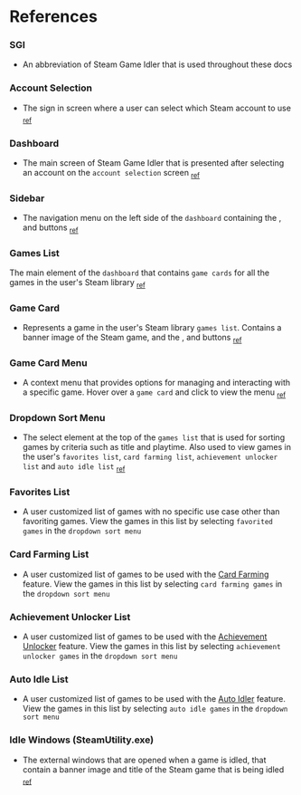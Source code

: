 
# References

### SGI

- An abbreviation of Steam Game Idler that is used throughout these docs

### Account Selection

- The sign in screen where a user can select which Steam account to use <sub>[ref](/gallery#account-selection)</sub>

### Dashboard

- The main screen of Steam Game Idler that is presented after selecting an account on the `account selection` screen <sub>[ref](/gallery#games-list)</sub>

### Sidebar

- The navigation menu on the left side of the `dashboard` containing the <Icon type='game' />, <Icon type='gift' /> and <Icon type='cog' /> buttons <sub>[ref](/gallery#games-list)</sub>

### Games List

The main element of the `dashboard` that contains `game cards` for all the games in the user's Steam library <sub>[ref](/gallery#games-list)</sub>

### Game Card

- Represents a game in the user's Steam library `games list`. Contains a banner image of the Steam game, and the <Icon type='play' />, <Icon type='award' /> and <Icon type='dots' /> buttons <sub>[ref](/gallery#games-list)</sub>

### Game Card Menu

- A context menu that provides options for managing and interacting with a specific game. Hover over a `game card` and click <Icon type='dots' /> to view the menu <sub>[ref](/gallery#games-list)</sub>

### Dropdown Sort Menu

- The select element at the top of the `games list` that is used for sorting games by criteria such as title and playtime. Also used to view games in the user's `favorites list`, `card farming list`, `achievement unlocker list` and `auto idle list` <sub>[ref](/gallery#games-list)</sub>

### Favorites List

- A user customized list of games with no specific use case other than favoriting games. View the games in this list by selecting `favorited games` in the `dropdown sort menu`

### Card Farming List

- A user customized list of games to be used with the [Card Farming](/features/card-farming) feature. View the games in this list by selecting `card farming games` in the `dropdown sort menu`

### Achievement Unlocker List

- A user customized list of games to be used with the [Achievement Unlocker](/features/achievement-unlocker) feature. View the games in this list by selecting `achievement unlocker games` in the `dropdown sort menu`

### Auto Idle List

- A user customized list of games to be used with the [Auto Idler](/features/auto-idler) feature. View the games in this list by selecting `auto idle games` in the `dropdown sort menu`

### Idle Windows (SteamUtility.exe)

- The external windows that are opened when a game is idled, that contain a banner image and title of the Steam game that is being idled <sub>[ref](/gallery#idle-window-steamutilityexe)</sub>
